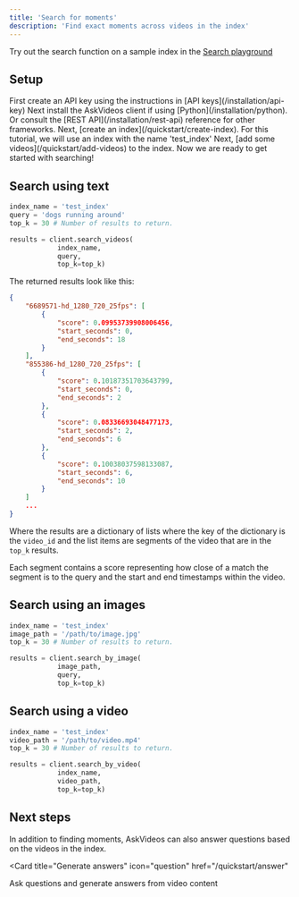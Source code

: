 ```yaml
---
title: 'Search for moments'
description: 'Find exact moments across videos in the index'
---
```


<Note>Try out the search function on a sample index in the [Search playground]()</Note>

## Setup

<Steps>
  <Step title="Create an API key">
    First create an API key using the instructions in [API keys](/installation/api-key)
  </Step>
  <Step title="Install the client">
    Next install the AskVideos client if using [Python](/installation/python). Or consult the [REST API](/installation/rest-api) reference for other frameworks.
  </Step>
  <Step title="Create an index">
    Next, [create an index](/quickstart/create-index). For this tutorial, we will use an index with the name 'test_index'
  </Step>

  <Step title="Add some videos">
    Next, [add some videos](/quickstart/add-videos) to the index. Now we are ready to get started with searching!
  </Step>
</Steps>

## Search using text
```python
index_name = 'test_index'
query = 'dogs running around'
top_k = 30 # Number of results to return.

results = client.search_videos(
            index_name,
            query,
            top_k=top_k)
```

The returned results look like this:
```json
{
    "6689571-hd_1280_720_25fps": [
        {
            "score": 0.09953739908006456,
            "start_seconds": 0,
            "end_seconds": 18
        }
    ],
    "855386-hd_1280_720_25fps": [
        {
            "score": 0.10187351703643799,
            "start_seconds": 0,
            "end_seconds": 2
        },
        {
            "score": 0.08336693048477173,
            "start_seconds": 2,
            "end_seconds": 6
        },
        {
            "score": 0.10038037598133087,
            "start_seconds": 6,
            "end_seconds": 10
        }
    ]
    ...
}
```
Where the results are a dictionary of lists where the key of the dictionary is the `video_id` and the list items are segments of the video that are in the `top_k` results.

Each segment contains a score representing how close of a match the segment is to the query and the start and end timestamps within the video.

## Search using an images
```python
index_name = 'test_index'
image_path = '/path/to/image.jpg'
top_k = 30 # Number of results to return.

results = client.search_by_image(
            image_path,
            query,
            top_k=top_k)
```

## Search using a video
```python
index_name = 'test_index'
video_path = '/path/to/video.mp4'
top_k = 30 # Number of results to return.

results = client.search_by_video(
            index_name,
            video_path,
            top_k=top_k)
```


## Next steps

In addition to finding moments, AskVideos can also answer questions based on the videos in the index.

<CardGroup>

<Card
  title="Generate answers"
  icon="question"
  href="/quickstart/answer"
>
  Ask questions and generate answers from video content
</Card>
</CardGroup>
